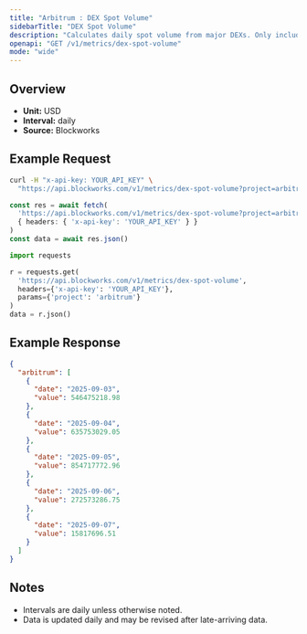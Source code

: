 ```yaml
---
title: "Arbitrum : DEX Spot Volume"
sidebarTitle: "DEX Spot Volume"
description: "Calculates daily spot volume from major DEXs. Only includes volumes from fee-paying liquidity pools"
openapi: "GET /v1/metrics/dex-spot-volume"
mode: "wide"
---
```


## Overview

- **Unit:** USD
- **Interval:** daily
- **Source:** Blockworks

## Example Request

<CodeGroup>

```bash cURL
curl -H "x-api-key: YOUR_API_KEY" \
  "https://api.blockworks.com/v1/metrics/dex-spot-volume?project=arbitrum"
```

```typescript TypeScript
const res = await fetch(
  'https://api.blockworks.com/v1/metrics/dex-spot-volume?project=arbitrum',
  { headers: { 'x-api-key': 'YOUR_API_KEY' } }
)
const data = await res.json()
```

```python Python
import requests

r = requests.get(
  'https://api.blockworks.com/v1/metrics/dex-spot-volume',
  headers={'x-api-key': 'YOUR_API_KEY'},
  params={'project': 'arbitrum'}
)
data = r.json()
```

</CodeGroup>

## Example Response

```json
{
  "arbitrum": [
    {
      "date": "2025-09-03",
      "value": 546475218.98
    },
    {
      "date": "2025-09-04",
      "value": 635753029.05
    },
    {
      "date": "2025-09-05",
      "value": 854717772.96
    },
    {
      "date": "2025-09-06",
      "value": 272573286.75
    },
    {
      "date": "2025-09-07",
      "value": 15817696.51
    }
  ]
}
```

## Notes
- Intervals are daily unless otherwise noted.
- Data is updated daily and may be revised after late-arriving data.
